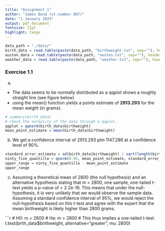 ```yaml
---
title: "Assignment 1"
author: "James Bond (st.number 007)"
date: "1 January 2033"
output: pdf_document
fontsize: 11pt
highlight: tango
---
```


```r
data_path = "./data/"
birth_data = read.table(paste(data_path, "birthweight.txt", sep=""), header = TRUE)
austen_data = read.table(paste(data_path, "austen.txt", sep=""), header = TRUE)
weather_data = read.table(paste(data_path, "weather.txt", sep=""), header = TRUE)

```

### Exercise 1.1

(a) 

-   The data seems to be normally distributed as a qqplot shows a roughly straight line (see figure below)
-   using the mean() function yields a points estimate of **2913.293** for the mean weight (in grams).

```r
# summary(birth_data)
# check the normality of the data through a qqplot.
qqplot = qqnorm(birth_data$birthweight)
mean_point_estimate = mean(birth_data$birthweight)
```

(b) We get a confidence interval of 2913.293 plm 1147.286 at a confidence level of 90%.

```r
standard_error_estimate = sd(birth_data$birthweight) / sqrt(length(birth_data))
ninty_five_quantille = qnorm(0.95, mean_point_estimate, standard_error_estimate) # 95, because we want to keep 10% in total when whe sum the left-overs on both sides of the distribution.
upper_range = ninty_five_quantille - mean_point_estimate
upper_range


```

(c) Assuming a theoretical mean of 2800 (the null hypothesis) and an alternative hypothesis stating that m \> 2800, one sample, one-tailed t-test yields a p-value of \< 2.2e-16. This means that under the null-hypothesis, it is very unlikely that we would observe the sample data. Assuming a standard confidence interval of 95%, we would reject the null-hypothesis based on this t-test and agree with the expert that the mean birthweight is likely higher than 2800 grams.

```r
# H0: m = 2800
# Ha: m > 2800
# This thus implies a one-tailed t-test.
t.test(birth_data$birthweight, alternative="greater", mu: 2800) 
